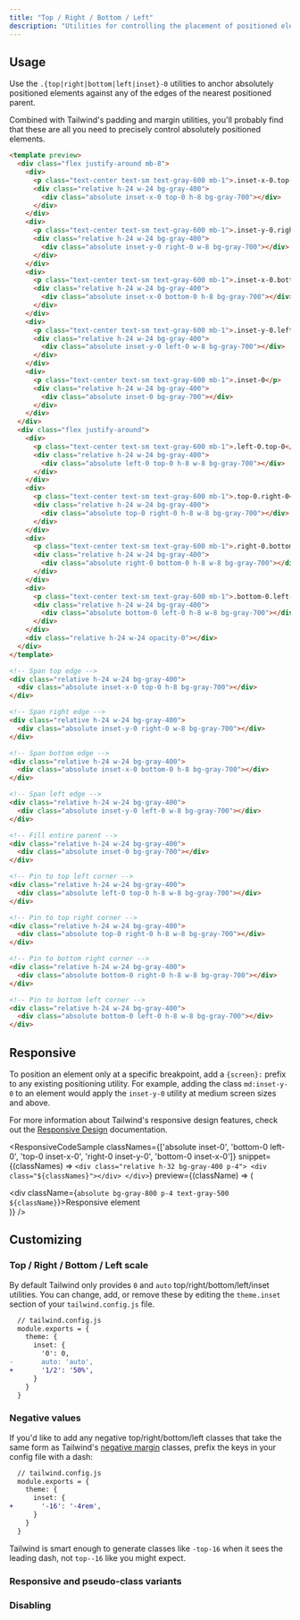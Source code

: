 ```yaml
---
title: "Top / Right / Bottom / Left"
description: "Utilities for controlling the placement of positioned elements."
---
```




## Usage

Use the `.{top|right|bottom|left|inset}-0` utilities to anchor absolutely positioned elements against any of the edges of the nearest positioned parent.

Combined with Tailwind's padding and margin utilities, you'll probably find that these are all you need to precisely control absolutely positioned elements.

```html
<template preview>
  <div class="flex justify-around mb-8">
    <div>
      <p class="text-center text-sm text-gray-600 mb-1">.inset-x-0.top-0</p>
      <div class="relative h-24 w-24 bg-gray-400">
        <div class="absolute inset-x-0 top-0 h-8 bg-gray-700"></div>
      </div>
    </div>
    <div>
      <p class="text-center text-sm text-gray-600 mb-1">.inset-y-0.right-0</p>
      <div class="relative h-24 w-24 bg-gray-400">
        <div class="absolute inset-y-0 right-0 w-8 bg-gray-700"></div>
      </div>
    </div>
    <div>
      <p class="text-center text-sm text-gray-600 mb-1">.inset-x-0.bottom-0</p>
      <div class="relative h-24 w-24 bg-gray-400">
        <div class="absolute inset-x-0 bottom-0 h-8 bg-gray-700"></div>
      </div>
    </div>
    <div>
      <p class="text-center text-sm text-gray-600 mb-1">.inset-y-0.left-0</p>
      <div class="relative h-24 w-24 bg-gray-400">
        <div class="absolute inset-y-0 left-0 w-8 bg-gray-700"></div>
      </div>
    </div>
    <div>
      <p class="text-center text-sm text-gray-600 mb-1">.inset-0</p>
      <div class="relative h-24 w-24 bg-gray-400">
        <div class="absolute inset-0 bg-gray-700"></div>
      </div>
    </div>
  </div>
  <div class="flex justify-around">
    <div>
      <p class="text-center text-sm text-gray-600 mb-1">.left-0.top-0</p>
      <div class="relative h-24 w-24 bg-gray-400">
        <div class="absolute left-0 top-0 h-8 w-8 bg-gray-700"></div>
      </div>
    </div>
    <div>
      <p class="text-center text-sm text-gray-600 mb-1">.top-0.right-0</p>
      <div class="relative h-24 w-24 bg-gray-400">
        <div class="absolute top-0 right-0 h-8 w-8 bg-gray-700"></div>
      </div>
    </div>
    <div>
      <p class="text-center text-sm text-gray-600 mb-1">.right-0.bottom-0</p>
      <div class="relative h-24 w-24 bg-gray-400">
        <div class="absolute right-0 bottom-0 h-8 w-8 bg-gray-700"></div>
      </div>
    </div>
    <div>
      <p class="text-center text-sm text-gray-600 mb-1">.bottom-0.left-0</p>
      <div class="relative h-24 w-24 bg-gray-400">
        <div class="absolute bottom-0 left-0 h-8 w-8 bg-gray-700"></div>
      </div>
    </div>
    <div class="relative h-24 w-24 opacity-0"></div>
  </div>
</template>

<!-- Span top edge -->
<div class="relative h-24 w-24 bg-gray-400">
  <div class="absolute inset-x-0 top-0 h-8 bg-gray-700"></div>
</div>

<!-- Span right edge -->
<div class="relative h-24 w-24 bg-gray-400">
  <div class="absolute inset-y-0 right-0 w-8 bg-gray-700"></div>
</div>

<!-- Span bottom edge -->
<div class="relative h-24 w-24 bg-gray-400">
  <div class="absolute inset-x-0 bottom-0 h-8 bg-gray-700"></div>
</div>

<!-- Span left edge -->
<div class="relative h-24 w-24 bg-gray-400">
  <div class="absolute inset-y-0 left-0 w-8 bg-gray-700"></div>
</div>

<!-- Fill entire parent -->
<div class="relative h-24 w-24 bg-gray-400">
  <div class="absolute inset-0 bg-gray-700"></div>
</div>

<!-- Pin to top left corner -->
<div class="relative h-24 w-24 bg-gray-400">
  <div class="absolute left-0 top-0 h-8 w-8 bg-gray-700"></div>
</div>

<!-- Pin to top right corner -->
<div class="relative h-24 w-24 bg-gray-400">
  <div class="absolute top-0 right-0 h-8 w-8 bg-gray-700"></div>
</div>

<!-- Pin to bottom right corner -->
<div class="relative h-24 w-24 bg-gray-400">
  <div class="absolute bottom-0 right-0 h-8 w-8 bg-gray-700"></div>
</div>

<!-- Pin to bottom left corner -->
<div class="relative h-24 w-24 bg-gray-400">
  <div class="absolute bottom-0 left-0 h-8 w-8 bg-gray-700"></div>
</div>
```

## Responsive

To position an element only at a specific breakpoint, add a `{screen}:` prefix to any existing positioning utility. For example, adding the class `md:inset-y-0` to an element would apply the `inset-y-0` utility at medium screen sizes and above.

For more information about Tailwind's responsive design features, check out the [Responsive Design](/docs/responsive-design) documentation.

<ResponsiveCodeSample
  classNames={['absolute inset-0', 'bottom-0 left-0', 'top-0 inset-x-0', 'right-0 inset-y-0', 'bottom-0 inset-x-0']}
  snippet={(classNames) => `
    <div class="relative h-32 bg-gray-400 p-4">
      <div class="${classNames}"></div>
    </div>
  `}
  preview={(className) => (
    <div className="relative h-32 bg-gray-400 p-4">
      <div className={`absolute bg-gray-800 p-4 text-gray-500 ${className}`}>Responsive element</div>
    </div>
  )}
/>

## Customizing

### Top / Right / Bottom / Left scale

By default Tailwind only provides `0` and `auto` top/right/bottom/left/inset utilities. You can change, add, or remove these by editing the `theme.inset` section of your `tailwind.config.js` file.

```diff
  // tailwind.config.js
  module.exports = {
    theme: {
      inset: {
        '0': 0,
-       auto: 'auto',
+       '1/2': '50%',
      }
    }
  }
```

### Negative values

If you'd like to add any negative top/right/bottom/left classes that take the same form as Tailwind's [negative margin](/docs/margin#negative-margins) classes, prefix the keys in your config file with a dash:

```diff
  // tailwind.config.js
  module.exports = {
    theme: {
      inset: {
+       '-16': '-4rem',
      }
    }
  }
```

Tailwind is smart enough to generate classes like `-top-16` when it sees the leading dash, not `top--16` like you might expect.

### Responsive and pseudo-class variants

<Variants plugin="inset" name="top, right, bottom, left, and inset" />

### Disabling

<Disabling plugin="inset" name="top, right, bottom, left, and inset" />
